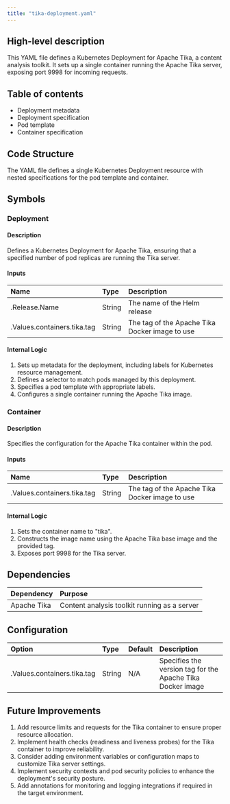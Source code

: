 ```yaml
---
title: "tika-deployment.yaml"
---
```


## High-level description
This YAML file defines a Kubernetes Deployment for Apache Tika, a content analysis toolkit. It sets up a single container running the Apache Tika server, exposing port 9998 for incoming requests.

## Table of contents
- Deployment metadata
- Deployment specification
- Pod template
- Container specification

## Code Structure
The YAML file defines a single Kubernetes Deployment resource with nested specifications for the pod template and container.

## Symbols

### Deployment
#### Description
Defines a Kubernetes Deployment for Apache Tika, ensuring that a specified number of pod replicas are running the Tika server.

#### Inputs
| Name | Type | Description |
|:-----|:-----|:------------|
| .Release.Name | String | The name of the Helm release |
| .Values.containers.tika.tag | String | The tag of the Apache Tika Docker image to use |

#### Internal Logic
1. Sets up metadata for the deployment, including labels for Kubernetes resource management.
2. Defines a selector to match pods managed by this deployment.
3. Specifies a pod template with appropriate labels.
4. Configures a single container running the Apache Tika image.

### Container
#### Description
Specifies the configuration for the Apache Tika container within the pod.

#### Inputs
| Name | Type | Description |
|:-----|:-----|:------------|
| .Values.containers.tika.tag | String | The tag of the Apache Tika Docker image to use |

#### Internal Logic
1. Sets the container name to "tika".
2. Constructs the image name using the Apache Tika base image and the provided tag.
3. Exposes port 9998 for the Tika server.

## Dependencies
| Dependency | Purpose |
|:-----------|:--------|
| Apache Tika | Content analysis toolkit running as a server |

## Configuration
| Option | Type | Default | Description |
|:-------|:-----|:--------|:------------|
| .Values.containers.tika.tag | String | N/A | Specifies the version tag for the Apache Tika Docker image |

## Future Improvements
1. Add resource limits and requests for the Tika container to ensure proper resource allocation.
2. Implement health checks (readiness and liveness probes) for the Tika container to improve reliability.
3. Consider adding environment variables or configuration maps to customize Tika server settings.
4. Implement security contexts and pod security policies to enhance the deployment's security posture.
5. Add annotations for monitoring and logging integrations if required in the target environment.